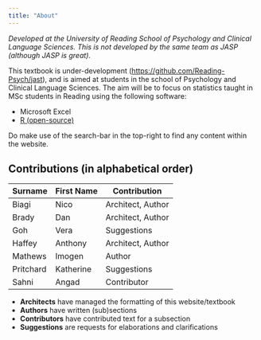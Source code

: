 ```yaml
---
title: "About"
---
```


*Developed at the University of Reading School of Psychology and Clinical Language Sciences. This is not developed by the same team as JASP (although JASP is great).*

This textbook  is under-development (<a href="https://github.com/Reading-Psych/jast" target="_blank">https://github.com/Reading-Psych/jast</a>), and is aimed at students in the school of Psychology and Clinical Language Sciences. The aim will be to focus on statistics taught in MSc students in Reading using the following software:

- Microsoft Excel
- <a href="https://www.r-project.org">R (open-source)</a>

Do make use of the search-bar in the top-right to find any content within the website.

## Contributions (in alphabetical order)


| Surname     | First Name  | Contribution           |
| ----------- | ----------- | -----------------------|
| Biagi       | Nico        | Architect, Author      |
| Brady       | Dan         | Architect, Author      |
| Goh         | Vera        | Suggestions            |
| Haffey      | Anthony     | Architect, Author      |
| Mathews     | Imogen      | Author                 |
| Pritchard   | Katherine   | Suggestions            |
| Sahni       | Angad       | Contributor            |


- **Architects** have managed the formatting of this website/textbook
- **Authors** have written (sub)sections
- **Contributors** have contributed text for a subsection
- **Suggestions** are requests for elaborations and clarifications
